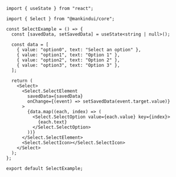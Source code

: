 ```tsx
import { useState } from "react";

import { Select } from "@mankindui/core";

const SelectExample = () => {
  const [savedData, setSavedData] = useState<string | null>();

  const data = [
    { value: "option0", text: "Select an option" },
    { value: "option1", text: "Option 1" },
    { value: "option2", text: "Option 2" },
    { value: "option3", text: "Option 3" },
  ];

  return (
    <Select>
      <Select.SelectElement
        savedData={savedData}
        onChange={(event) => setSavedData(event.target.value)}
      >
        {data.map((each, index) => (
          <Select.SelectOption value={each.value} key={index}>
            {each.text}
          </Select.SelectOption>
        ))}
      </Select.SelectElement>
      <Select.SelectIcon></Select.SelectIcon>
    </Select>
  );
};

export default SelectExample;
```

